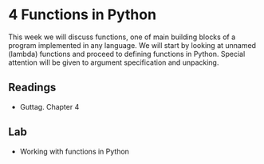 # 4 Functions in Python

This week we will discuss functions, one of main building blocks of a program implemented in any language. We will start by looking at unnamed (lambda) functions and proceed to defining functions in Python. Special attention will be given to argument specification and unpacking.

## Readings

- Guttag. Chapter 4

## Lab

- Working with functions in Python
